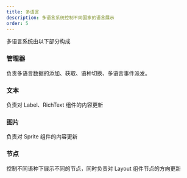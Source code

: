 ```yaml
---
title: 多语言
description: 多语言系统控制不同国家的语言展示
order: 5
---
```


多语言系统由以下部分构成

### 管理器

负责多语言数据的添加、获取、语种切换、多语言事件派发。

### 文本

负责对 Label、RichText 组件的内容更新

### 图片

负责对 Sprite 组件的内容更新

### 节点

控制不同语种下展示不同的节点，同时负责对 Layout 组件节点的方向更新
